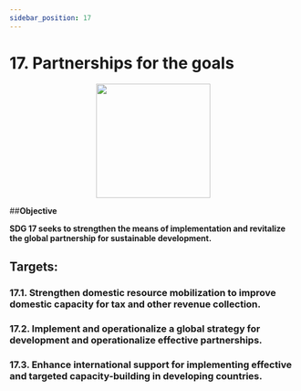 ```yaml
---
sidebar_position: 17
---
```

# 17. Partnerships for the goals
<p align="center"><img src="https://www.un.org/sustainabledevelopment/wp-content/uploads/2019/08/E-Goal-17-1024x1024.png" width="200" height="200"/></p>

##**Objective**

**SDG 17 seeks to strengthen the means of implementation and revitalize the global partnership for sustainable development.**

## Targets:
    
### 17.1. Strengthen domestic resource mobilization to improve domestic capacity for tax and other revenue collection.

### 17.2. Implement and operationalize a global strategy for development and operationalize effective partnerships.

### 17.3. Enhance international support for implementing effective and targeted capacity-building in developing countries.